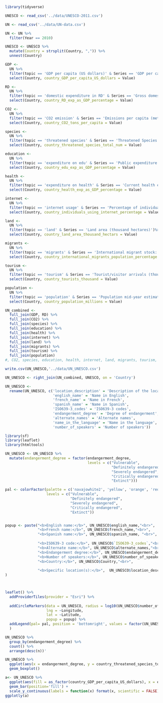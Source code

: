 ```r
library(tidyverse)
```

```r
UNESCO <- read_csv('../data/UNESCO-2011.csv')
```

```r
UN <- read_csv('../data/UN-data.csv')
```
```r
UN <- UN %>% 
  filter(Year == 2010)
```


```r
UNESCO <- UNESCO %>% 
  mutate(Country = strsplit(Country, ",")) %>% 
  unnest(Country)
```

```r
GDP <-
  UN %>% 
  filter(topic == 'GDP per capita (US dollars)' & Series == 'GDP per capita (US dollars)') %>%
  select(Country, country_GDP_per_capita_US_dollars = Value)
```

```r
RD <-
  UN %>% 
  filter(topic == 'domestic expenditure in RD' & Series == 'Gross domestic expenditure on R & D: as a percentage of GDP (%)') %>% 
  select(Country, country_RD_exp_as_GDP_percentage = Value)
```

```r
CO2 <-
  UN %>% 
  filter(topic == 'CO2 emission' & Series == 'Emissions per capita (metric tons of carbon dioxide)')%>% 
  select(Country, country_CO2_tons_per_capita = Value)
```

```r
species <-
  UN %>% 
  filter(topic == 'threatened species' & Series == 'Threatened Species: Total (number)')%>% 
  select(Country, country_threatened_species_total_num = Value)
```

```r
education <-
  UN %>% 
  filter(topic == 'expenditure on edu' & Series == 'Public expenditure on education (% of GDP)')%>% 
  select(Country, country_edu_exp_as_GDP_percentage = Value)
```

```r
health <-
  UN %>% 
  filter(topic == 'expenditure on health' & Series == 'Current health expenditure (% of GDP)')%>% 
  select(Country, country_health_exp_as_GDP_percentage = Value)
```

```r
internet <-
  UN %>% 
  filter(topic == 'internet usage' & Series == 'Percentage of individuals using the internet')%>% 
  select(Country, country_individuals_using_internet_percentage = Value)
```

```r
land <-
  UN %>% 
  filter(topic == 'land' & Series == 'Land area (thousand hectares)')%>% 
  select(Country, country_land_area_thousand_hectars = Value)
```

```r
migrants <-
  UN %>% 
  filter(topic == 'migrants' & Series == 'International migrant stock: Both sexes (% total population)')%>% 
  select(Country, country_international_migrants_population_percentage = Value)

```

```r
tourism <-
  UN %>% 
  filter(topic == 'tourism' & Series == 'Tourist/visitor arrivals (thousands)')%>% 
  select(Country, country_tourists_thousand = Value)
```

```r
population <-
  UN %>% 
  filter(topic == 'population' & Series == 'Population mid-year estimates (millions)')%>% 
  select(Country, country_population_millions = Value)
```

```r
UN_combined <-
  full_join(GDP, RD) %>% 
  full_join(CO2) %>% 
  full_join(species) %>% 
  full_join(education) %>% 
  full_join(health) %>% 
  full_join(internet) %>% 
  full_join(land) %>% 
  full_join(migrants) %>% 
  full_join(tourism) %>% 
  full_join(population) 
#, CO2, species, education, health, internet, land, migrants, tourism, population)

```


```r
write.csv(UN_UNESCO,'../data/UN_UNESCO.csv')
```

```r
UN_UNESCO <- right_join(UN_combined, UNESCO, on = 'Country')
```
```r
UN_UNESCO <- 
  rename(UN_UNESCO, c('location_description' = 'Description of the location', 
                      'english_name' = 'Name in English',
                      'french_name' = 'Name in French',
                      'spanish_name' = 'Name in Spanish',
                      'ISO639-3_codes' = 'ISO639-3 codes',
                      'endangerment_degree' = 'Degree of endangerment', 
                      'alternate_names' = 'Alternate names', 
                      'name_in_the_language' = 'Name in the language', 
                      'number_of_speakers' = 'Number of speakers'))

```


```r
library(sf)
library(leaflet)
library(htmltools)
```

```r
UN_UNESCO <- UN_UNESCO %>%
  mutate(endangerment_degree = factor(endangerment_degree, 
                                      levels = c("Vulnerable",
                                                 "Definitely endangered",
                                                 "Severely endangered", 
                                                 "Critically endangered",
                                                 "Extinct")))
```


```r
pal <- colorFactor(palette = c('navajowhite2', 'yellow', 'orange', 'red', 'black'), 
                   levels = c("Vulnerable",
                              "Definitely endangered",
                              "Severely endangered", 
                              "Critically endangered",
                              "Extinct"))


popup <- paste("<b>English name:</b>", UN_UNESCO$english_name,"<br>",
               "<b>French name:</b>", UN_UNESCO$french_name,"<br>",
               "<b>Spanish name:</b>", UN_UNESCO$spanish_name, "<br>",
               
               "<b>ISO639-3 code:</b>", UN_UNESCO$`ISO639-3_codes`,"<br>",
               "<b>Alternate name:</b>", UN_UNESCO$alternate_names,"<br>",
               "<b>Endangerment degree:</b>", UN_UNESCO$endangerment_degree,"<br>",
               "<b>Number of speakers:</b>", UN_UNESCO$number_of_speakers,"<br>",
               "<b>Country:</b>", UN_UNESCO$Country,"<br>",
               
               "<b>Specific location(s):</b>",  UN_UNESCO$location_description,"<br>"
)



leaflet() %>% 
  addProviderTiles(provider = "Esri") %>% 
  
  addCircleMarkers(data = UN_UNESCO, radius = log10(UN_UNESCO$number_of_speakers), opacity = .6, color = pal(UN_UNESCO$endangerment_degree),
                   lng = ~Longitude, 
                   lat = ~Latitude,
                   popup = popup) %>% 
  addLegend(pal= pal, position = 'bottomright', values = factor(UN_UNESCO$endangerment_degree), title = 'Endangerment degree' 
  )
```


```r
UN_UNESCO %>% 
  group_by(endangerment_degree) %>% 
  count() %>% 
  arrange(desc(n))'
```



```r
UN_UNESCO %>% 
  ggplot(aes(x = endangerment_degree, y = country_threatened_species_total_num)) + 
  geom_boxplot()
```




```r
a<- UN_UNESCO %>% 
  ggplot(aes(fill = as_factor(country_GDP_per_capita_US_dollars), x = endangerment_degree)) +
  geom_bar(position='fill') +
  scale_y_continuous(labels = function(x) format(x, scientific = FALSE))
ggplotly(a)
```


